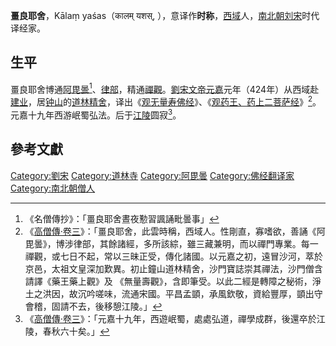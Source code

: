 '''畺良耶舍'''，Kālaṃ yaśas（कालम् यशस्, {{bd|383年||442年}}），意译作'''时称'''，[[西域|西域]]人，[[南北朝|南北朝]][[刘宋|刘宋]]时代译经家。

==生平==
畺良耶舍博通[[阿毘曇|阿毘曇]]<ref>《名僧傳抄》：「畺良耶舍晝夜懃習諷誦毗曇事」</ref>、[[律部|律部]]，精通[[禪觀|禪觀]]。[[劉宋|劉宋]][[宋文帝|文帝]][[元嘉_(刘宋)|元嘉]]元年（424年）从西域赴[[建业|建业]]，居[[紫金山|钟山]]的[[道林精舍|道林精舍]]，译出《[[观无量寿佛经|观无量寿佛经]]》、《[[观药王、药上二菩萨经|观药王、药上二菩萨经]]》<ref>《[[:s:梁高僧傳/卷三#宋京師道林寺畺良耶舍(僧迦達多_僧伽羅多哆)|高僧傳·卷三]]》：「畺良耶舍，此雲時稱，西域人。性剛直，寡嗜欲，善誦《阿毘曇》，博涉律部，其餘諸經，多所該綜，雖三藏兼明，而以禪門專業。每一禪觀，或七日不起，常以三昧正受，傳化諸國。以元嘉之初，遠冒沙河，萃於京邑，太祖文皇深加歎異。初止鐘山道林精舍，沙門寶誌崇其禪法，沙門僧含請譯《藥王藥上觀》及 《無量壽觀》，含即筆受。以此二經是轉障之秘術，淨土之洪因，故沉吟嗟味，流通宋國。平昌孟顗，承風欽敬，資給豐厚，顗出守會稽，固請不去，後移憩江陵。」</ref>。元嘉十九年西游岷蜀弘法。后于[[江陵|江陵]]圆寂<ref>《[[:s:梁高僧傳/卷三#宋京師道林寺畺良耶舍(僧迦達多_僧伽羅多哆)|高僧傳·卷三]]》：「元嘉十九年，西遊岷蜀，處處弘道，禪學成群，後還卒於江陵，春秋六十矣。」</ref>。

==參考文獻==
{{wikisource|觀無量壽經}}
<div class="references-small">
<references></references>
</div>

{{佛教人物小作品}}

[[Category:劉宋|Category:劉宋]]
[[Category:道林寺|Category:道林寺]]
[[Category:阿毘曇|Category:阿毘曇]]
[[Category:佛经翻译家|Category:佛经翻译家]]
[[Category:南北朝僧人|Category:南北朝僧人]]